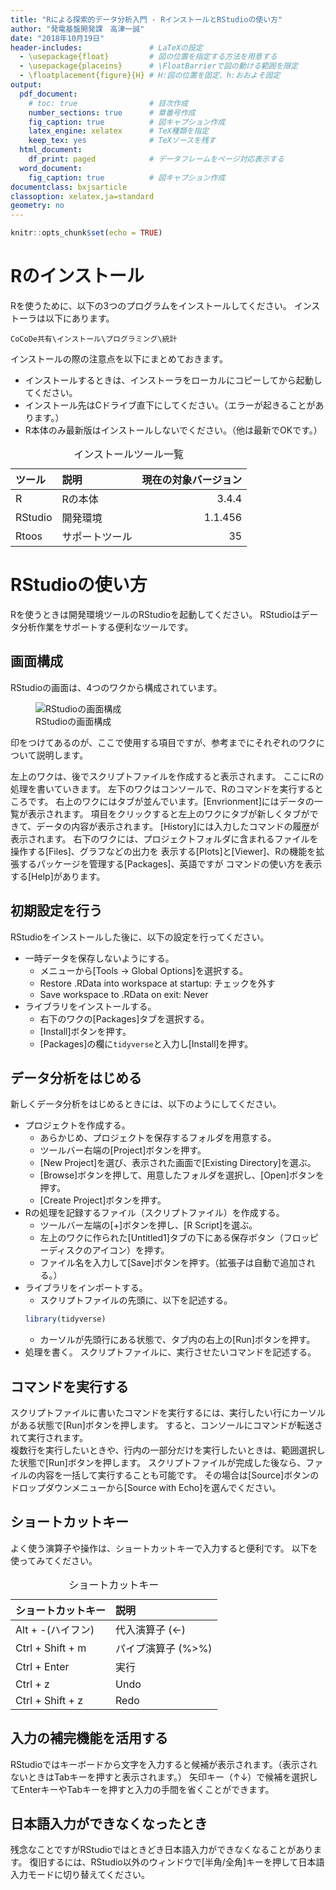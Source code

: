 ```yaml
---
title: "Rによる探索的データ分析入門 - RインストールとRStudioの使い方"
author: "発電基盤開発課　高津一誠"
date: "2018年10月19日"
header-includes:               # LaTeXの設定
  - \usepackage{float}         # 図の位置を指定する方法を用意する
  - \usepackage{placeins}      # \FloatBarrierで図の動ける範囲を限定
  - \floatplacement{figure}{H} # H:図の位置を固定、h:おおよそ固定
output:
  pdf_document:
    # toc: true                # 目次作成
    number_sections: true      # 章番号作成
    fig_caption: true          # 図キャプション作成
    latex_engine: xelatex      # TeX種類を指定
    keep_tex: yes              # TeXソースを残す
  html_document:
    df_print: paged            # データフレームをページ対応表示する
  word_document:
    fig_caption: true          # 図キャプション作成
documentclass: bxjsarticle
classoption: xelatex,ja=standard
geometry: no
---
```


```r
knitr::opts_chunk$set(echo = TRUE)
```


# Rのインストール

Rを使うために、以下の3つのプログラムをインストールしてください。
インストーラは以下にあります。  

```
CoCoDe共有\インストール\プログラミング\統計
```

インストールの際の注意点を以下にまとめておきます。

- インストールするときは、インストーラをローカルにコピーしてから起動してください。
- インストール先はCドライブ直下にしてください。（エラーが起きることがあります。）
- R本体のみ最新版はインストールしないでください。（他は最新でOKです。）

: インストールツール一覧

|ツール |説明          |現在の対象バージョン|
|:------|:-------------|-------------------:|
|R      |Rの本体       |3.4.4               |
|RStudio|開発環境      |1.1.456             |
|Rtoos  |サポートツール|35                  |


# RStudioの使い方
Rを使うときは開発環境ツールのRStudioを起動してください。
RStudioはデータ分析作業をサポートする便利なツールです。


## 画面構成
RStudioの画面は、4つのワクから構成されています。

![RStudioの画面構成](rstudio.png)

印をつけてあるのが、ここで使用する項目ですが、参考までにそれぞれのワクについて説明します。  

左上のワクは、後でスクリプトファイルを作成すると表示されます。
ここにRの処理を書いていきます。
左下のワクはコンソールで、Rのコマンドを実行するところです。
右上のワクにはタブが並んでいます。[Envrionment]にはデータの一覧が表示されます。
項目をクリックすると左上のワクにタブが新しくタブができて、データの内容が表示されます。
[History]には入力したコマンドの履歴が表示されます。
右下のワクには、プロジェクトフォルダに含まれるファイルを操作する[Files]、グラフなどの出力を
表示する[Plots]と[Viewer]、Rの機能を拡張するパッケージを管理する[Packages]、英語ですが
コマンドの使い方を表示する[Help]があります。


## 初期設定を行う
RStudioをインストールした後に、以下の設定を行ってください。

- 一時データを保存しないようにする。
    - メニューから[Tools -> Global Options]を選択する。
    - Restore .RData into workspace at startup: チェックを外す
    - Save workspace to .RData on exit: Never
  
- ライブラリをインストールする。
    - 右下のワクの[Packages]タブを選択する。
    - [Install]ボタンを押す。
    - [Packages]の欄に`tidyverse`と入力し[Install]を押す。


## データ分析をはじめる
新しくデータ分析をはじめるときには、以下のようにしてください。

- プロジェクトを作成する。
    - あらかじめ、プロジェクトを保存するフォルダを用意する。
    - ツールバー右端の[Project]ボタンを押す。
    - [New Project]を選び、表示された画面で[Existing Directory]を選ぶ。
    - [Browse]ボタンを押して、用意したフォルダを選択し、[Open]ボタンを押す。
    - [Create Project]ボタンを押す。
  
- Rの処理を記録するファイル（スクリプトファイル）を作成する。
    - ツールバー左端の[+]ボタンを押し、[R Script]を選ぶ。
    - 左上のワクに作られた[Untitled1]タブの下にある保存ボタン（フロッピーディスクのアイコン）を押す。
    - ファイル名を入力して[Save]ボタンを押す。（拡張子は自動で追加される。）
  
- ライブラリをインポートする。
    - スクリプトファイルの先頭に、以下を記述する。
    ```r
    library(tidyverse)
    ```
    - カーソルが先頭行にある状態で、タブ内の右上の[Run]ボタンを押す。

- 処理を書く。
  スクリプトファイルに、実行させたいコマンドを記述する。
  

## コマンドを実行する
スクリプトファイルに書いたコマンドを実行するには、実行したい行にカーソルがある状態で[Run]ボタンを押します。
すると、コンソールにコマンドが転送されて実行されます。  
複数行を実行したいときや、行内の一部分だけを実行したいときは、範囲選択した状態で[Run]ボタンを押します。
スクリプトファイルが完成した後なら、ファイルの内容を一括して実行することも可能です。
その場合は[Source]ボタンのドロップダウンメニューから[Source with Echo]を選んでください。


## ショートカットキー
よく使う演算子や操作は、ショートカットキーで入力すると便利です。
以下を使ってみてください。

: ショートカットキー

|ショートカットキー |説明              |
|:------------------|:-----------------|
|Alt + -(ハイフン)  |代入演算子 (<-)   |
|Ctrl + Shift + m   |パイプ演算子 (%>%)|
|Ctrl + Enter       |実行              |
|Ctrl + z           |Undo              |
|Ctrl + Shift + z   |Redo              |


## 入力の補完機能を活用する
RStudioではキーボードから文字を入力すると候補が表示されます。（表示されないときはTabキーを押すと表示されます。）
矢印キー（↑↓）で候補を選択してEnterキーやTabキーを押すと入力の手間を省くことができます。

## 日本語入力ができなくなったとき
残念なことですがRStudioではときどき日本語入力ができなくなることがあります。
復旧するには、RStudio以外のウィンドウで[半角/全角]キーを押して日本語入力モードに切り替えてください。


